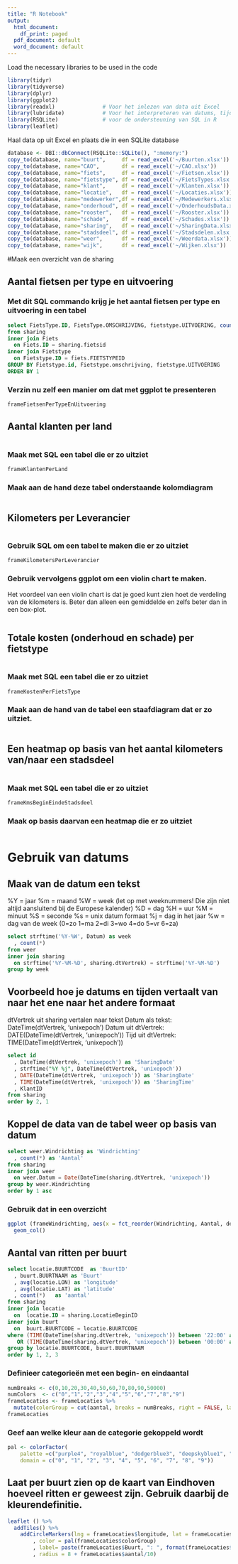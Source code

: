 ```yaml
---
title: "R Notebook"
output:
  html_document:
    df_print: paged
  pdf_document: default
  word_document: default
---
```


Load the necessary libraries to be used in the code
```r
library(tidyr)
library(tidyverse)
library(dplyr)
library(ggplot2)
library(readxl)               # Voor het inlezen van data uit Excel
library(lubridate)            # Voor het interpreteren van datums, tijden en periodes 
library(RSQLite)              # voor de ondersteuning van SQL in R
library(leaflet)
```

Haal data op uit Excel en plaats die in een SQLite database
```r
database <- DBI::dbConnect(RSQLite::SQLite(), ":memory:")
copy_to(database, name="buurt",     df = read_excel('~/Buurten.xlsx'))
copy_to(database, name="CAO",       df = read_excel('~/CAO.xlsx'))
copy_to(database, name="fiets",     df = read_excel('~/Fietsen.xlsx'))
copy_to(database, name="fietstype", df = read_excel('~/FietsTypes.xlsx'))
copy_to(database, name="klant",     df = read_excel('~/Klanten.xlsx'))
copy_to(database, name="locatie",   df = read_excel('~/Locaties.xlsx'))
copy_to(database, name="medewerker",df = read_excel('~/Medewerkers.xlsx'))
copy_to(database, name="onderhoud", df = read_excel('~/OnderhoudsData.xlsx'))
copy_to(database, name="rooster",   df = read_excel('~/Rooster.xlsx'))
copy_to(database, name="schade",    df = read_excel('~/Schades.xlsx'))
copy_to(database, name="sharing",   df = read_excel('~/SharingData.xlsx'))
copy_to(database, name="stadsdeel", df = read_excel('~/Stadsdelen.xlsx'))
copy_to(database, name="weer",      df = read_excel('~/Weerdata.xlsx'))
copy_to(database, name="wijk",      df = read_excel('~/Wijken.xlsx'))
```


#Maak een overzicht van de sharing

## Aantal fietsen per type en uitvoering

### Met dit SQL commando krijg je het aantal fietsen per type en uitvoering in een tabel
```sql
select FietsType.ID, FietsType.OMSCHRIJVING, fietstype.UITVOERING, count(*) AS Aantal
from sharing
inner join Fiets 
  on Fiets.ID = sharing.fietsid
inner join Fietstype
  on Fietstype.ID = fiets.FIETSTYPEID
GROUP BY Fietstype.id, Fietstype.omschrijving, fietstype.UITVOERING
ORDER BY 1
```

### Verzin nu zelf een manier om dat met ggplot te presenteren
```r
frameFietsenPerTypeEnUitvoering
```


## Aantal klanten per land
```sql
```

### Maak met SQL een tabel die er zo uitziet

```r
frameKlantenPerLand
```

### Maak aan de hand deze tabel onderstaande kolomdiagram
```r


```


## Kilometers per Leverancier

```sql


```

### Gebruik SQL om een tabel te maken die er zo uitziet
```r
frameKilometersPerLeverancier
```

### Gebruik vervolgens ggplot om een violin chart te maken.

Het voordeel van een violin chart is dat je goed kunt zien hoet de verdeling van de kilometers is. Beter dan alleen een gemiddelde en zelfs beter dan in een box-plot.

```r


```

## Totale kosten (onderhoud en schade) per fietstype

```sql


```

### Maak met SQL een tabel die er zo uitziet
```r
frameKostenPerFietsType
```

### Maak aan de hand van de tabel een staafdiagram dat er zo uitziet.

```r


```

## Een heatmap op basis van het aantal kilometers van/naar een stadsdeel

```sql


```

### Maak met SQL een tabel die er zo uitziet
```r
frameKmsBeginEindeStadsdeel
```

### Maak op basis daarvan een heatmap die er zo uitziet

```r


```


# Gebruik van datums

## Maak van de datum een tekst
 %Y = jaar
 %m = maand
 %W = week (let op met weeknummers! Die zijn niet altijd aansluitend bij de Europese kalender)
 %D = dag
 %H = uur
 %M = minuut
 %S = seconde
 %s = unix datum formaat
 %j = dag in het jaar
 %w = dag van de week (0=zo 1=ma 2=di 3=wo 4=do 5=vr 6=za)
```sql
select strftime('%Y-%W', Datum) as week
  , count(*)
from weer
inner join sharing
  on strftime('%Y-%M-%D', sharing.dtVertrek) = strftime('%Y-%M-%D') 
group by week
```


## Voorbeeld hoe je datums en tijden vertaalt van naar het ene naar het andere formaat

dtVertrek uit sharing vertalen naar tekst
Datum als tekst:      DateTime(dtVertrek, 'unixepoch')
Datum uit dtVertrek:  DATE(DateTime(dtVertrek, 'unixepoch'))
Tijd uit dtVertrek:   TIME(DateTime(dtVertrek, 'unixepoch'))

```sql
select id
  , DateTime(dtVertrek, 'unixepoch') as 'SharingDate'
  , strftime("%Y %j", DateTime(dtVertrek, 'unixepoch'))
  , DATE(DateTime(dtVertrek, 'unixepoch')) as 'SharingDate'
  , TIME(DateTime(dtVertrek, 'unixepoch')) as 'SharingTime'
  , KlantID
from sharing
order by 2, 1
```


## Koppel de data van de tabel weer op basis van datum

```sql
select weer.Windrichting as 'Windrichting'
  , count(*) as 'Aantal'
from sharing
inner join weer
  on weer.Datum = Date(DateTime(sharing.dtVertrek, 'unixepoch'))
group by weer.Windrichting
order by 1 asc
```

### Gebruik dat in een overzicht
```r
ggplot (frameWindrichting, aes(x = fct_reorder(Windrichting, Aantal, desc), y=Aantal, fill = Windrichting)) + 
  geom_col()
```

## Aantal van ritten per buurt

```sql
select locatie.BUURTCODE  as 'BuurtID'
  , buurt.BUURTNAAM as 'Buurt'
  , avg(locatie.LON) as 'longitude'
  , avg(locatie.LAT) as 'latitude'
  , count(*)   as 'aantal'
from sharing
inner join locatie
  on  locatie.ID = sharing.LocatieBeginID
inner join buurt
  on  buurt.BUURTCODE = locatie.BUURTCODE
where (TIME(DateTime(sharing.dtVertrek, 'unixepoch')) between '22:00' and '23:59')
   OR (TIME(DateTime(sharing.dtVertrek, 'unixepoch')) between '00:00' and '06:00')
group by locatie.BUURTCODE, buurt.BUURTNAAM
order by 1, 2, 3
```

### Definieer categorieën met een begin- en eindaantal 
```r
numBreaks <- c(0,10,20,30,40,50,60,70,80,90,50000)
numColors  <- c("0","1","2","3","4","5","6","7","8","9")
frameLocaties <- frameLocaties %>%
  mutate(colorGroup = cut(aantal, breaks = numBreaks, right = FALSE, labels = numColors))
frameLocaties 
```

### Geef aan welke kleur aan de categorie gekoppeld wordt
```r
pal <- colorFactor(
    palette =c("purple4", "royalblue", "dodgerblue3", "deepskyblue1", "turquoise2", "palegreen3", "darkgoldenrod1", "chocolate1","red" ,"brown4"),
    domain = c("0", "1", "2", "3", "4", "5", "6", "7", "8", "9"))
```

## Laat per buurt zien op de kaart van Eindhoven hoeveel ritten er geweest zijn. Gebruik daarbij de kleurendefinitie.
```r
leaflet () %>% 
  addTiles() %>%
    addCircleMarkers(lng = frameLocaties$longitude, lat = frameLocaties$latitude
        , color = pal(frameLocaties$colorGroup)
        , label= paste(frameLocaties$Buurt, ": ", format(frameLocaties$aantal, big.mark = ".", decimal.mark = ",") )
        , radius = 8 + frameLocaties$aantal/10)
```
